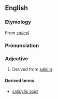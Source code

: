 ==English==
===Etymology===
From ''[[salicyl]]''.

===Pronunciation===
{{IPA|/sælɪˈsɪlɪk/}}

===Adjective===
{{en-adj}}

# Derived from [[salicin]].

====Derived terms====
*[[salicylic acid]]